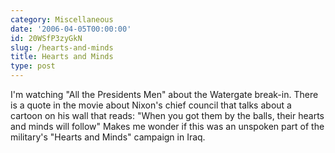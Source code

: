 ```yaml
---
category: Miscellaneous
date: '2006-04-05T00:00:00'
id: 20WSfP3zyGkN
slug: /hearts-and-minds
title: Hearts and Minds
type: post
---
```


I'm watching "All the Presidents Men" about the Watergate break-in.
There is a quote in the movie about Nixon's chief council that
talks about a cartoon on his wall that reads: "When you got them by
the balls, their hearts and minds will follow" Makes me wonder if
this was an unspoken part of the military's "Hearts and Minds"
campaign in Iraq.